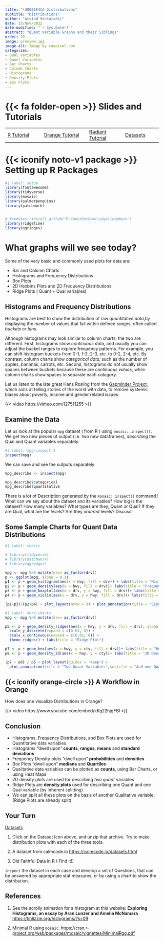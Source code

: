 ```yaml
---
title: "\U0001F4CA Distributions"
subtitle: "Distributions"
author: "Arvind Venkatadri"
date: 15/Nov/2022
date-modified: "`r Sys.Date()`"
abstract: "Quant Variable Graphs and their Siblings"
order: 20
image: preview.jpg
image-alt: Image by rawpixel.com
categories:
- Qual Variables
- Quant Variables
- Bar Charts
- Column Charts
- Histograms
- Density Plots
- Box Plots
---
```


# {{< fa folder-open >}} Slides and Tutorials

|                                                                                  |                                                                                                                          |                                                                                                    |                                                                                        |
|-----------------|---------------------|-----------------|-----------------|
| <a href="./files/distributions.qmd"><i class="fa-brands                          
                          fa-r-project"></i> R Tutorial</a>                        | <a href="./files/distributions.ows"> <iconify-icon icon="fluent-emoji:orange-circle"></iconify-icon> Orange Tutorial</a> | <a href="./files/distributions.rda"> <i class="fa-solid fa-person-rays"></i> Radiant Tutorial</a>  | <a href="./files/data/qdd-data.zip"> <i class="fa-solid fa-database"></i> Datasets</a> |

# {{< iconify noto-v1 package >}} Setting up R Packages

```r
#| label: setup
library(fontawesome)
library(tidyverse)
library(mosaic)
library(palmerpenguins)
library(patchwork)


# #remotes::install_github("R-CoderDotCom/ridgeline@main")
library(ridgeline)
library(ggridges)

```

# What graphs will we see today?

Some of the very basic and commonly used plots for data are:

-   Bar and Column Charts
-   Histograms and Frequency Distributions
-   Box Plots
-   2D Hexbins Plots and 2D Frequency Distributions
-   Ridge Plots ( Quant + Qual variables)

## Histograms and Frequency Distributions

Histograms are best to show the distribution of raw *quantitative
data*,by displaying the number of values that fall within defined
ranges, often called *buckets* or *bins*.

Although histograms may look similar to column charts, the two are
different. First, histograms show *continuous data*, and usually you can
adjust the bucket ranges to explore frequency patterns. For example, you
can shift histogram buckets from 0-1, 1-2, 2-3, etc. to 0-2, 2-4, etc.
By contrast, column charts show *categorical data*, such as the number
of apples, bananas, carrots, etc. Second, histograms do not usually show
spaces between buckets because these are *continuous values*, while
column charts show spaces to separate each *category*.

Let us listen to the late great Hans Rosling from the [Gapminder
Project](https://www.gapminder.org), which aims at telling stories of
the world with data, to remove systemic biases about poverty, income and
gender related issues.

{{< video https://vimeo.com/127511255 >}}

## Examine the Data

Let us look at the popular `mpg` dataset ( from R ) using
`mosaic::inspect()`. We get two new pieces of output (i.e. two new
dataframes), *describing* the Qual and Quant variables separately:

```r
#| label: mpg-inspect-1
inspect(mpg)

```

::: column-margin
We can save and see the outputs separately:

```r

mpg_describe <- inspect(mpg)

mpg_describe$categorical
mpg_describe$quantitative

```
:::

There is a lot of Description generated by the `mosaic::inspect()`
command ! What can we say about the dataset and its variables? How big
is the dataset? How many variables? What types are they, Quant or Qual?
If they are Qual, what are the *levels*? Are they *ordered* levels?
Discuss!

## Some Sample Charts for Quant Data Distributions

```r
#| label: charts

# library(tidyverse)
# library(patchwork)
# library(ggridges)

mpg <- mpg %>% mutate(drv= as_factor(drv))
p <- ggplot(mpg, alpha = 0.3) 
p1 <- p + geom_histogram(aes(x = hwy, fill = drv)) + labs(title = "Histogram")
p2 <- p + geom_density(aes(x = hwy, fill = drv))+ labs(title = "Frequency Density")
p3 <- p + geom_boxplot(aes(x = drv, y = hwy, fill = drv))+ labs(title = "Boxplot")
p4 <- p + geom_violin(aes(x = drv, y = hwy, fill = drv))+ labs(title = "Violin")

(p1+p3)/(p2+p4) + plot_layout(nrow = 3) + plot_annotation(title = "Single Quant Variable",subtitle = "And one Qual Variable too", tag_levels = 'A') & theme_minimal()

```

```r
#| label: more-charts
mpg <- mpg %>% mutate(drv= as_factor(drv))

p5 <- p + geom_density_ridges(aes(x = hwy, y = drv, fill = drv), alpha = 0.3, rel_min_height = 0.005) +
  scale_y_discrete(expand = c(0.01, 0)) +
  scale_x_continuous(expand = c(0.01, 0)) +
  theme_ridges() + labs(title = "Ridge Plot")

p7 <- p + geom_hex(aes(x = hwy, y = cty, fill = drv))+ labs(title = "Hex Bin Plot")
p8 <- p + geom_density_2d(aes(x = hwy, y = cty))+ labs(title = "2D Density Plot")

(p7 + p8) / p5 + plot_layout(guides = 'keep') + 
  plot_annotation(title = "Two Quant Variables",subtitle = "And one Qual Variable too", tag_levels = 'A') & theme_minimal()

```

## {{< iconify orange-circle >}} A Workflow in Orange

How does one visualize Distributions in Orange?

{{< video https://www.youtube.com/embed/kKg22hjgFBI >}}

## Conclusion

-   Histograms, Frequency Distributions, and Box Plots are used for
    Quantitative data variables
-   Histograms "dwell upon" **counts**, **ranges**, **means** and
    **standard deviations**
-   Frequency Density plots "dwell upon" **probabilities** and
    **densities**
-   Box Plots "dwell upon" **medians** and **Quartiles**
-   Qualitative data variables can be plotted as **counts**, using Bar
    Charts, or using Heat Maps
-   2D density plots are used for describing *two quant* variables\
-   Ridge Plots are **density plots** used for describing one Quant and
    one Qual variable (by inherent splitting)
-   We can split all these plots on the basis of another Qualitative
    variable.(Ridge Plots are already split)

## Your Turn

<a href="./files/data/qdd-data.zip">
<i class="fa-solid fa-database"></i> Datasets</a>

1.  Click on the Dataset Icon above, and unzip that archive. Try to make
    distribution plots with each of the three tools.

2.  A dataset from calmcode.io <https://calmcode.io/datasets.html>\

3.  Old Faithful Data in R ( Find it!)

`inspect` the dataset in each case and develop a set of Questions, that
can be answered by appropriate stat measures, or by using a chart to
show the distribution.

## References

1.  See the scrolly animation for a histogram at this website:
    **Exploring Histograms, an essay by Aran Lunzer and Amelia
    McNamara** <https://tinlizzie.org/histograms/?s=09>

2.  Minimal R using `mosaic`.
    <https://cran.r-project.org/web/packages/mosaic/vignettes/MinimalRgg.pdf>
